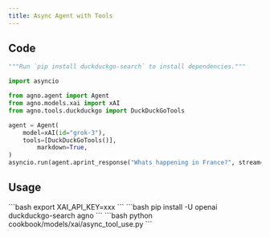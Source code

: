 ```yaml
---
title: Async Agent with Tools
---
```


## Code

```python cookbook/models/xai/async_tool_use.py
"""Run `pip install duckduckgo-search` to install dependencies."""

import asyncio

from agno.agent import Agent
from agno.models.xai import xAI
from agno.tools.duckduckgo import DuckDuckGoTools

agent = Agent(
    model=xAI(id="grok-3"),
    tools=[DuckDuckGoTools()],
        markdown=True,
)
asyncio.run(agent.aprint_response("Whats happening in France?", stream=True))
```

## Usage

<Steps>
  <Snippet file="create-venv-step.mdx" />

  <Step title="Set your API key">
    ```bash
    export XAI_API_KEY=xxx
    ```
  </Step>

  <Step title="Install libraries">
    ```bash
    pip install -U openai duckduckgo-search agno
    ```
  </Step>

  <Step title="Run Agent">
    ```bash
    python cookbook/models/xai/async_tool_use.py
    ```
  </Step>
</Steps> 